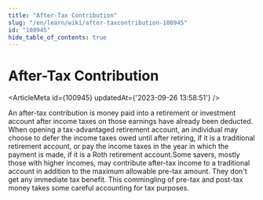 ```yaml
---
title: "After-Tax Contribution"
slug: "/en/learn/wiki/after-taxcontribution-100945"
id: "100945"
hide_table_of_contents: true
---
```



# After-Tax Contribution

<ArticleMeta id={100945} updatedAt={'2023-09-26 13:58:51'} />
<div className='border-solid border-b border-t-0 my-4 border-[var(--ifm-color-gray-300)]' />

An after-tax contribution is money paid into a retirement or investment account after income taxes on those earnings have already been deducted. When opening a tax-advantaged retirement account, an individual may choose to defer the income taxes owed until after retiring, if it is a traditional retirement account, or pay the income taxes in the year in which the payment is made, if it is a Roth retirement account.Some savers, mostly those with higher incomes, may contribute after-tax income to a traditional account in addition to the maximum allowable pre-tax amount. They don't get any immediate tax benefit. This commingling of pre-tax and post-tax money takes some careful accounting for tax purposes.
